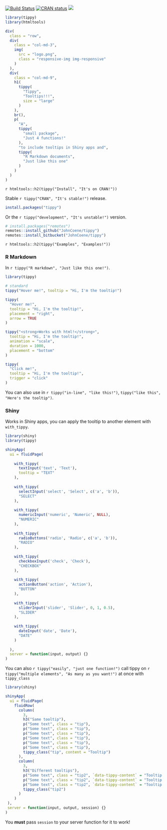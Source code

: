[![Build Status](https://travis-ci.org/JohnCoene/tippy.svg?branch=master)](https://travis-ci.org/JohnCoene/tippy) [![CRAN status](https://www.r-pkg.org/badges/version/tippy)](https://cran.r-project.org/package=tippy) [![](https://cranlogs.r-pkg.org/badges/tippy)](https://cran.r-project.org/package=tippy)

```r
library(tippy)
library(htmltools)
```

```r
div(
  class = "row",
  div(
    class = "col-md-3",
    img(
      src = "logo.png",
      class = "responsive-img img-responsive"
    )
  ),
  div(
    class = "col-md-9",
    h1(
      tippy(
        "Tippy",
        "Tooltips!!!",
        size = "large"
      )
    ),
    br(),
    p(
      "A",
      tippy(
        "small package",
        "Just 4 functions!"
      ),
      "to include tooltips in Shiny apps and",
      tippy(
        "R Markdown documents",
        "Just like this one"
      )
    )
  )
)
```

`r htmltools::h2(tippy("Install", "It's on CRAN!"))`

Stable `r tippy("CRAN", "It's stable!")` release.

```r
install.packages("tippy") 
```

Or the `r tippy("development", "It's unstable!")` version.

```r
# install.packages("remotes")
remotes::install_github("JohnCoene/tippy")
remotes::install_bitbucket("JohnCoene/tippy")
```

`r htmltools::h2(tippy("Examples", "Examples!"))`

### R Markdown

In `r tippy("R markdown", "Just like this one!")`.

```r
library(tippy)

# standard
tippy("Hover me!", tooltip = "Hi, I'm the tooltip!")

tippy(
  "Hover me!", 
  tooltip = "Hi, I'm the tooltip!", 
  placement = "right",
  arrow = TRUE
)

tippy("<strong>Works with html!</strong>", 
  tooltip = "Hi, I'm the tooltip!", 
  animation = "scale",
  duration = 1000, 
  placement = "bottom"
)

tippy(
  "Click me!", 
  tooltip = "Hi, I'm the tooltip!", 
  trigger = "click"
)
```

You can also use in `r tippy("in-line", "like this!")`, `tippy("like this", "Here's the tooltip")`.

### Shiny

Works in Shiny apps, you can apply the tooltip to another element with `with_tippy`.

```r
library(shiny)
library(tippy)

shinyApp(
  ui = fluidPage(
    
    with_tippy(
      textInput('text', 'Text'),
      tooltip = "TEXT"
    ),
    
    with_tippy(
      selectInput('select', 'Select', c('a', 'b')),
      "SELECT"
    ),
    
    with_tippy(
      numericInput('numeric', 'Numeric', NULL),
      "NUMERIC"
    ),
    
    with_tippy(
      radioButtons('radio', 'Radio', c('a', 'b')),
      "RADIO"
    ),
    
    with_tippy(
      checkboxInput('check', 'Check'),
      "CHECKBOX"
    ),
    
    with_tippy(
      actionButton('action', 'Action'),
      "BUTTON"
    ),
    
    with_tippy(
      sliderInput('slider', 'Slider', 0, 1, 0.5),
      "SLIDER"
    ),
    
    with_tippy(
      dateInput('date', 'Date'),
      "DATE"
    )
    
  ),
  server = function(input, output) {}
)
```

You can also `r tippy("easily", "just one function!")` call tippy on `r tippy("multiple elements", "As many as you want!")` at once with `tippy_class`

```r
library(shiny)

shinyApp(
  ui = fluidPage(
    fluidRow(
      column(
        3,
        h3("Same tooltip"),
        p("Some text", class = "tip"),
        p("Some text", class = "tip"),
        p("Some text", class = "tip"),
        p("Some text", class = "tip"),
        p("Some text", class = "tip"),
        p("Some text", class = "tip"),
        tippy_class("tip", content = "Tooltip")
      ),
      column(
        3, 
        h3("Different tooltips"),
        p("Some text", class = "tip2", `data-tippy-content` = "Tooltip 1"),
        p("Some text", class = "tip2", `data-tippy-content` = "Tooltip 2"),
        p("Some text", class = "tip2", `data-tippy-content` = "Tooltip 3"),
        tippy_class("tip2")
      )
    )
 ),
 server = function(input, output, session) {}
)
```

You __must__ pass `session` to your server function for it to work!